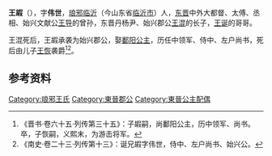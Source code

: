 '''王嘏'''（{{bd|4世紀||？||}}），字'''伟世'''，[[琅邪郡|琅邪]][[临沂县|临沂]]（今山东省[[临沂市|临沂市]]）人，[[东晋|东晋]]中外大都督、太傅、丞相、始兴文献公[[王导|王导]]的曾孙，东晋丹杨尹、始兴郡公[[王混|王混]]的长子，[[王诞|王诞]]的哥哥。

王混死后，王嘏承袭为始兴郡公，娶[[鄱阳公主|鄱阳公主]]，历任中领军、侍中、左户尚书，死后由儿子[[王恢_(游击将军)|王恢]]袭爵<ref>《晋书·卷六十五·列传第三十五》：子嘏嗣，尚鄱阳公主，历中领军、尚书。卒，子恢嗣，义熙末，为游击将军。</ref><ref>《南史·卷二十三·列传第十三》：诞兄嘏字伟世，侍中、左户尚书、始兴公。</ref>。

==参考资料==
{{reflist}}

[[Category:琅邪王氏|Category:琅邪王氏]]
[[Category:東晉郡公|Category:東晉郡公]]
[[Category:東晉公主配偶|Category:東晉公主配偶]]